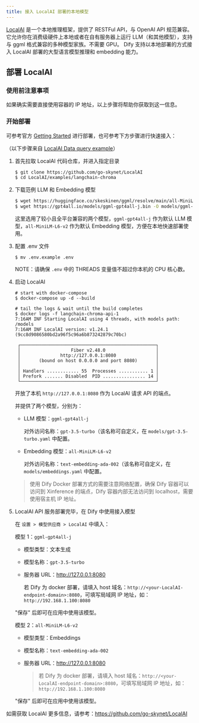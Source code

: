 ```yaml
---
title: 接入 LocalAI 部署的本地模型
---
```



[LocalAI](https://github.com/go-skynet/LocalAI) 是一个本地推理框架，提供了 RESTFul API，与 OpenAI API 规范兼容。它允许你在消费级硬件上本地或者在自有服务器上运行 LLM（和其他模型），支持与 ggml 格式兼容的多种模型家族。不需要 GPU。
Dify 支持以本地部署的方式接入 LocalAI 部署的大型语言模型推理和 embedding 能力。

## 部署 LocalAI

### 使用前注意事项


如果确实需要直接使用容器的 IP 地址，以上步骤将帮助你获取到这一信息。

### 开始部署

可参考官方 [Getting Started](https://localai.io/basics/getting_started/) 进行部署，也可参考下方步骤进行快速接入：

（以下步骤来自 [LocalAI Data query example](https://github.com/go-skynet/LocalAI/blob/master/examples/langchain-chroma/README)）

1. 首先拉取 LocalAI 代码仓库，并进入指定目录

    ```bash
    $ git clone https://github.com/go-skynet/LocalAI
    $ cd LocalAI/examples/langchain-chroma
    ```

2. 下载范例 LLM 和 Embedding 模型

    ```bash
    $ wget https://huggingface.co/skeskinen/ggml/resolve/main/all-MiniLM-L6-v2/ggml-model-q4_0.bin -O models/bert
    $ wget https://gpt4all.io/models/ggml-gpt4all-j.bin -O models/ggml-gpt4all-j
    ```

    这里选用了较小且全平台兼容的两个模型，`ggml-gpt4all-j` 作为默认 LLM 模型，`all-MiniLM-L6-v2` 作为默认 Embedding 模型，方便在本地快速部署使用。

3. 配置 .env 文件

   ```shell
   $ mv .env.example .env
   ```

   NOTE：请确保 `.env` 中的 THREADS 变量值不超过你本机的 CPU 核心数。

4. 启动 LocalAI

   ```shell
   # start with docker-compose
   $ docker-compose up -d --build
   
   # tail the logs & wait until the build completes
   $ docker logs -f langchain-chroma-api-1
   7:16AM INF Starting LocalAI using 4 threads, with models path: /models
   7:16AM INF LocalAI version: v1.24.1 (9cc8d9086580bd2a96f5c96a6b873242879c70bc)
   
    ┌───────────────────────────────────────────────────┐ 
    │                   Fiber v2.48.0                   │ 
    │               http://127.0.0.1:8080               │ 
    │       (bound on host 0.0.0.0 and port 8080)       │ 
    │                                                   │ 
    │ Handlers ............ 55  Processes ........... 1 │ 
    │ Prefork ....... Disabled  PID ................ 14 │ 
    └───────────────────────────────────────────────────┘ 
   ```

   开放了本机 `http://127.0.0.1:8080` 作为 LocalAI 请求 API 的端点。

   并提供了两个模型，分别为：

   - LLM 模型：`ggml-gpt4all-j`

     对外访问名称：`gpt-3.5-turbo`（该名称可自定义，在 `models/gpt-3.5-turbo.yaml` 中配置。

   - Embedding 模型：`all-MiniLM-L6-v2`

     对外访问名称：`text-embedding-ada-002`（该名称可自定义，在 `models/embeddings.yaml` 中配置。
    >  使用 Dify Docker 部署方式的需要注意网络配置，确保 Dify 容器可以访问到 Xinference 的端点，Dify 容器内部无法访问到 localhost，需要使用宿主机 IP 地址。

5. LocalAI API 服务部署完毕，在 Dify 中使用接入模型

   在 `设置 > 模型供应商 > LocalAI` 中填入：

   模型 1：`ggml-gpt4all-j`

   - 模型类型：文本生成

   - 模型名称：`gpt-3.5-turbo`

   - 服务器 URL：http://127.0.0.1:8080

     若 Dify 为 docker 部署，请填入 host 域名：`http://<your-LocalAI-endpoint-domain>:8080`，可填写局域网 IP 地址，如：`http://192.168.1.100:8080`

   "保存" 后即可在应用中使用该模型。

   模型 2：`all-MiniLM-L6-v2`

   - 模型类型：Embeddings

   - 模型名称：`text-embedding-ada-002`

   - 服务器 URL：http://127.0.0.1:8080

     > 若 Dify 为 docker 部署，请填入 host 域名：`http://<your-LocalAI-endpoint-domain>:8080`，可填写局域网 IP 地址，如：`http://192.168.1.100:8080`

   "保存" 后即可在应用中使用该模型。

如需获取 LocalAI 更多信息，请参考：https://github.com/go-skynet/LocalAI